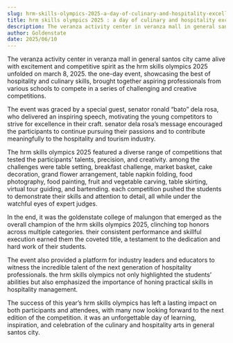 ```yaml
---
slug: hrm-skills-olympics-2025-a-day-of-culinary-and-hospitality-excellence
title: hrm skills olympics 2025 : a day of culinary and hospitality excellence
description: The veranza activity center in veranza mall in general santos city came alive with excitement...
author: Goldenstate
date: 2025/06/10
---
```


The veranza activity center in veranza mall in general santos city came alive with excitement and competitive spirit as the hrm skills olympics 2025 unfolded on march 8, 2025. the one-day event, showcasing the best of hospitality and culinary skills, brought together aspiring professionals from various schools to compete in a series of challenging and creative competitions.

The event was graced by a special guest, senator ronald “bato” dela rosa, who delivered an inspiring speech, motivating the young competitors to strive for excellence in their craft. senator dela rosa’s message encouraged the participants to continue pursuing their passions and to contribute meaningfully to the hospitality and tourism industry.

The hrm skills olympics 2025 featured a diverse range of competitions that tested the participants’ talents, precision, and creativity. among the challenges were table setting, breakfast challenge, market basket, cake decoration, grand flower arrangement, table napkin folding, food photography, food painting, fruit and vegetable carving, table skirting, virtual tour guiding, and bartending. each competition pushed the students to demonstrate their skills and attention to detail, all while under the watchful eyes of expert judges.

In the end, it was the goldenstate college of malungon that emerged as the overall champion of the hrm skills olympics 2025, clinching top honors across multiple categories. their consistent performance and skillful execution earned them the coveted title, a testament to the dedication and hard work of their students.

The event also provided a platform for industry leaders and educators to witness the incredible talent of the next generation of hospitality professionals. the hrm skills olympics not only highlighted the students’ abilities but also emphasized the importance of honing practical skills in hospitality management.

The success of this year’s hrm skills olympics has left a lasting impact on both participants and attendees, with many now looking forward to the next edition of the competition. it was an unforgettable day of learning, inspiration, and celebration of the culinary and hospitality arts in general santos city.